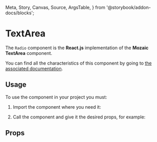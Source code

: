   Meta,
  Story,
  Canvas,
  Source,
  ArgsTable,
} from '@storybook/addon-docs/blocks';

<Meta title="TextArea" component={TextArea} />

# TextArea

The `Radio` component is the **React.js** implementation of the **Mozaic TextArea** component.

You can find all the characteristics of this component by going to [the associated documentation](https://mozaic.adeo.cloud/Components/Form/TextArea/).

## Usage

To use the component in your project you must:

1. Import the component where you need it:

<Source
  language="javascript"
  code="import { TextArea } from 'mozaic-react';"
/>

2. Call the component and give it the desired props, for example:

<Canvas withSource="open">
  <Story id="textarea--controls" />
</Canvas>

## Props

<ArgsTable of={TextArea} />
